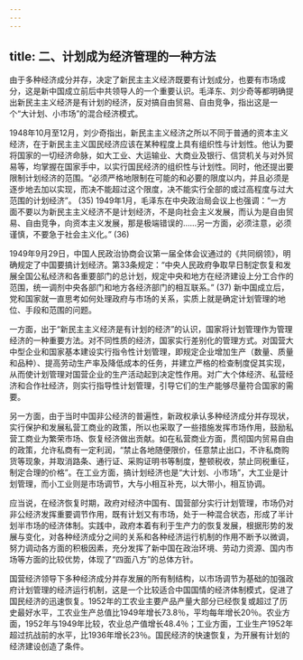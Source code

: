 ```yaml
---
---
---
```

title: 二、计划成为经济管理的一种方法
---




由于多种经济成分并存，决定了新民主主义经济既要有计划成分，也要有市场成分，这是新中国成立前后中共领导人的一个重要认识。毛泽东、刘少奇等都明确提出新民主主义经济是有计划的经济，反对搞自由贸易、自由竞争，指出这是一个“大计划、小市场”的混合经济模式。

1948年10月至12月，刘少奇指出，新民主主义经济之所以不同于普通的资本主义经济，在于新民主主义国民经济应该在某种程度上具有组织性与计划性。他认为要将国家的一切经济命脉，如大工业、大运输业、大商业及银行、信贷机关与对外贸易等，均掌握在国家手中，以实行国民经济的组织性与计划性。同时，他还提出要限制计划经济的范围。“必须严格地限制在可能的和必要的限度以内，并且必须是逐步地去加以实现，而决不能超过这个限度，决不能实行全部的或过高程度与过大范围的计划经济”。 (35) 1949年1月，毛泽东在中央政治局会议上也强调：“一方面不要以为新民主主义经济不是计划经济，不是向社会主义发展，而认为是自由贸易、自由竞争，向资本主义发展，那是极端错误的……另一方面，必须注意，必须谨慎，不要急于社会主义化。” (36)

1949年9月29日，中国人民政治协商会议第一届全体会议通过的《共同纲领》，明确规定了中国要搞计划经济。第33条规定：“中央人民政府争取早日制定恢复和发展全国公私经济和各重要部门的总计划，规定中央和地方在经济建设上分工合作的范围，统一调剂中央各部门和地方各经济部门的相互联系。” (37) 新中国成立后，党和国家就一直思考如何处理政府与市场的关系，实质上就是确定计划管理的地位、手段和范围的问题。

一方面，出于“新民主主义经济是有计划的经济”的认识，国家将计划管理作为管理经济的一种重要方法。对不同性质的经济，国家实行差别化的管理方式。对国营大中型企业和国家基本建设实行指令性计划管理，即规定企业增加生产（数量、质量和品种）、提高劳动生产率及降低成本的任务，并建立严格的检查制度促其实现，从而使计划管理对国营企业的生产活动起到决定性作用。对广大个体经济、私营经济和合作社经济，则实行指导性计划管理，引导它们的生产能够尽量符合国家的需要。

另一方面，由于当时中国非公经济的普遍性，新政权承认多种经济成分并存现状，实行保护和发展私营工商业的政策，所以也采取了一些措施发挥市场作用，鼓励私营工商业为繁荣市场、恢复经济做出贡献。如在私营商业方面，贯彻国内贸易自由的政策，允许私商有一定利润，“禁止各地随便限价，任意禁止出口，不许私商购货等现象，并取消路条、通行证、采购证明书等制度，整顿税收，禁止同税重征，制定合理的价格”。在工业方面，搞计划经济也是“大计划、小市场”，大工业是计划管理，而小工业则是市场调节，大与小相互补充，以大带小，相互协调。

应当说，在经济恢复时期，政府对经济中国有、国营部分实行计划管理，市场仍对非公经济发挥重要调节作用，既有计划又有市场，处于一种混合状态，形成了半计划半市场的经济体制。实践中，政府本着有利于生产力的恢复发展，根据形势的发展与变化，对各种经济成分之间的关系和各种经济运行机制的作用不断予以微调，努力调动各方面的积极因素，充分发挥了新中国在政治环境、劳动力资源、国内市场等方面的比较优势，体现了“四面八方”的总体方针。

国营经济领导下多种经济成分并存发展的所有制结构，以市场调节为基础的加强政府计划管理的经济运行机制，这是一个比较适合中国国情的经济体制模式，促进了国民经济的迅速恢复。1952年的工农业主要产品产量大部分已经恢复或超过了历史最好水平，工农业生产总值比1949年增长73.8％，平均每年增长20％。农业方面，1952年与1949年比较，农业总产值增长48.4％；工业方面，工业生产1952年超过抗战前的水平，比1936年增长23％。国民经济的快速恢复，为开展有计划的经济建设创造了条件。